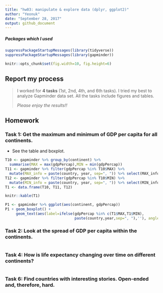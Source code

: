 ```yaml
---
title: "hw03: manipulate & explore data (dplyr, ggplot2)"
author: "Yeonuk"
date: "September 28, 2017"
output: github_document
---
```



##### Packages which I used
```r
suppressPackageStartupMessages(library(tidyverse)) 
suppressPackageStartupMessages(library(gapminder))

knitr::opts_chunk$set(fig.width=10, fig.height=6)

```


## Report my process

>
> I worked for **4 tasks** (1st, 2nd, 4th, and 6th tasks). I tried my best to analyze Gapminder data set. All the tasks include figures and tables.   
>
> *Please enjoy the results!!*
> 

## Homework

### Task 1: Get the maximum and minimum of GDP per capita for all continents. 

- See the table and boxplot. 

```r
T10 <- gapminder %>% group_by(continent) %>% 
  summarise(MAX = max(gdpPercap),MIN = min(gdpPercap))
T11 <- gapminder %>% filter(gdpPercap %in% T10$MAX) %>% 
  mutate(MAX_info = paste(country, year, sep=", ")) %>% select(MAX_info)
T12 <- gapminder %>% filter(gdpPercap %in% T10$MIN) %>% 
  mutate(MIN_info = paste(country, year, sep=", ")) %>% select(MIN_info)
T1 <- data.frame(T10, T11, T12)

knitr::kable(T1)  

```

```r
P1 <- gapminder %>% ggplot(aes(continent, gdpPercap))
P1 + geom_boxplot() +
     geom_text(aes(label=ifelse(gdpPercap %in% c(T1$MAX,T1$MIN), 
                                paste(country,year,sep=", "),''), angle=5))

```

### Task 2: Look at the spread of GDP per capita within the continents.
```r

```

### Task 4: How is life expectancy changing over time on different continents?
```r

```

### Task 6: Find countries with interesting stories. Open-ended and, therefore, hard. 
```r

```


